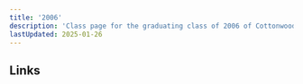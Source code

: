 ```yaml
---
title: '2006'
description: 'Class page for the graduating class of 2006 of Cottonwood High School.'
lastUpdated: 2025-01-26
---
```


## Links


<CardGrid>
  <LinkCard
    title="Class of '06 Facebook"
    href="https://www.facebook.com/groups/520265638140700"
  />
</CardGrid>
